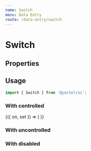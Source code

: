 ```yaml
---
name: Switch
menu: Data Entry
route: /data-entry/switch
---
```



# Switch

## Properties

<PropsTable of={Switch} />

## Usage

```js
import { Switch } from '@yoctol/ui';
```

### With controlled

<Playground>
  <Toggle initial={true}>
    {({ on, set }) => (
      <Switch checked={on} onChange={set} />
    )}
  </Toggle>
</Playground>

### With uncontrolled

<Playground>
  <Switch defaultChecked={true} onChange={console.log} />
</Playground>

### With disabled

<Playground>
  <Switch defaultChecked disabled />
  <br />
  <Switch defaultChecked={false} disabled />
</Playground>

